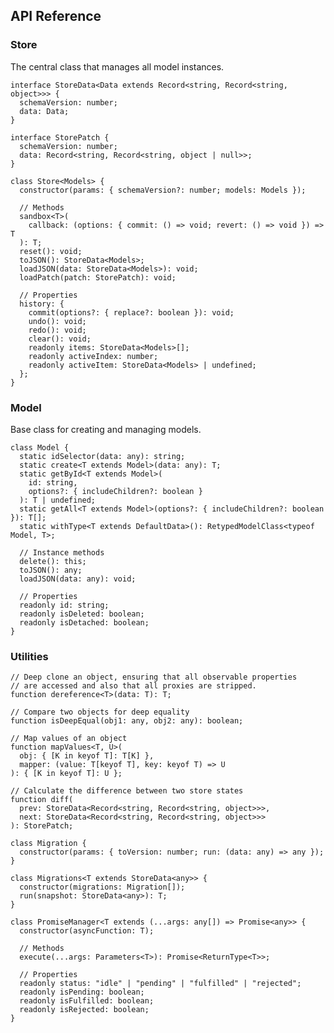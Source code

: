 ## API Reference

### Store

The central class that manages all model instances.

```tsx
interface StoreData<Data extends Record<string, Record<string, object>>> {
  schemaVersion: number;
  data: Data;
}

interface StorePatch {
  schemaVersion: number;
  data: Record<string, Record<string, object | null>>;
}

class Store<Models> {
  constructor(params: { schemaVersion?: number; models: Models });

  // Methods
  sandbox<T>(
    callback: (options: { commit: () => void; revert: () => void }) => T
  ): T;
  reset(): void;
  toJSON(): StoreData<Models>;
  loadJSON(data: StoreData<Models>): void;
  loadPatch(patch: StorePatch): void;

  // Properties
  history: {
    commit(options?: { replace?: boolean }): void;
    undo(): void;
    redo(): void;
    clear(): void;
    readonly items: StoreData<Models>[];
    readonly activeIndex: number;
    readonly activeItem: StoreData<Models> | undefined;
  };
}
```

### Model

Base class for creating and managing models.

```tsx
class Model {
  static idSelector(data: any): string;
  static create<T extends Model>(data: any): T;
  static getById<T extends Model>(
    id: string,
    options?: { includeChildren?: boolean }
  ): T | undefined;
  static getAll<T extends Model>(options?: { includeChildren?: boolean }): T[];
  static withType<T extends DefaultData>(): RetypedModelClass<typeof Model, T>;

  // Instance methods
  delete(): this;
  toJSON(): any;
  loadJSON(data: any): void;

  // Properties
  readonly id: string;
  readonly isDeleted: boolean;
  readonly isDetached: boolean;
}
```

### Utilities

```tsx
// Deep clone an object, ensuring that all observable properties
// are accessed and also that all proxies are stripped.
function dereference<T>(data: T): T;

// Compare two objects for deep equality
function isDeepEqual(obj1: any, obj2: any): boolean;

// Map values of an object
function mapValues<T, U>(
  obj: { [K in keyof T]: T[K] },
  mapper: (value: T[keyof T], key: keyof T) => U
): { [K in keyof T]: U };

// Calculate the difference between two store states
function diff(
  prev: StoreData<Record<string, Record<string, object>>>,
  next: StoreData<Record<string, Record<string, object>>>
): StorePatch;

class Migration {
  constructor(params: { toVersion: number; run: (data: any) => any });
}

class Migrations<T extends StoreData<any>> {
  constructor(migrations: Migration[]);
  run(snapshot: StoreData<any>): T;
}

class PromiseManager<T extends (...args: any[]) => Promise<any>> {
  constructor(asyncFunction: T);

  // Methods
  execute(...args: Parameters<T>): Promise<ReturnType<T>>;

  // Properties
  readonly status: "idle" | "pending" | "fulfilled" | "rejected";
  readonly isPending: boolean;
  readonly isFulfilled: boolean;
  readonly isRejected: boolean;
}
```
